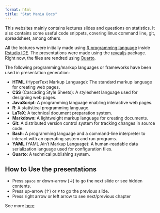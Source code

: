 ```yaml
---
format: html
title: "Stat Mania Docs"
---
```


This websites mainly contains lectures slides and questions on statistics. It also contains some useful code snippets, covering linux command line, git, spreadsheet, among others.

<center>
<i style="font-size:10.5em; float: right; padding: 10px;" class="fa-solid fa-dice"></i>
</center>

All the lectures were initially made using [R programming language](https://www.r-project.org/) inside [Rstudio IDE](https://posit.co/download/rstudio-desktop/). The presentations were made using the [revealjs](https://revealjs.com/) package. Right now, the files are rendred using [Quarto](https://quarto.org/docs/presentations/revealjs/).

The following programming/markup languages or frameworks have been used in presentation generation:

* **HTML** (HyperText Markup Language): The standard markup language for creating web pages.
* **CSS** (Cascading Style Sheets): A stylesheet language used for designing web pages.
* **JavaScript**: A programming language enabling interactive web pages.
* **R**: A statistical programming language.
* **LaTeX**: A technical document preparation system.
* **Markdown**: A lightweight markup language for creating documents.
* **Git**: A distributed version control system for tracking changes in source code.
* **Bash**: A programming language and a command-line interpreter to interact with an operating system and run programs.
* **YAML** (YAML Ain't Markup Language): A human-readable data serialization language used for configuration files.
* **Quarto**: A technical publishing system.

## How to Use the presentations

- Press `space` or down-arrow ($\downarrow$) to go the next slide or see hidden contents.
- Press up-arrow ($\uparrow$) or `P` to go the previous slide.
- Press right arrow or left arrow to see next/previous chapter

See more [here](https://defkey.com/reveal-js-shortcuts)
